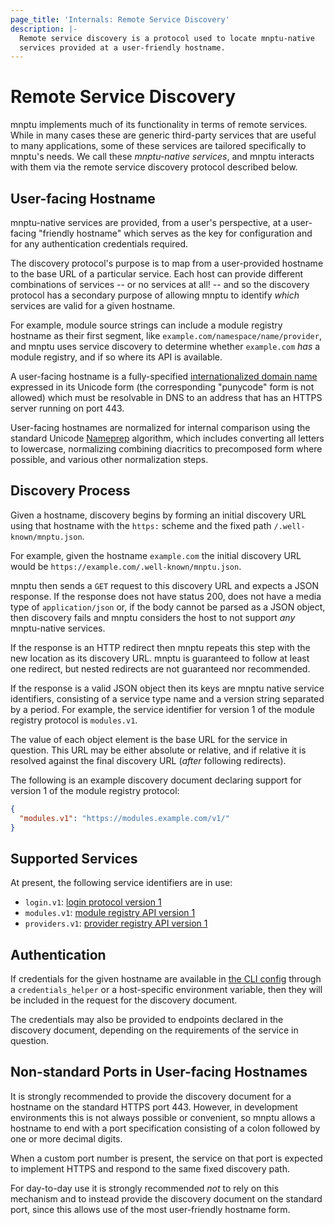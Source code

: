 ```yaml
---
page_title: 'Internals: Remote Service Discovery'
description: |-
  Remote service discovery is a protocol used to locate mnptu-native
  services provided at a user-friendly hostname.
---
```


# Remote Service Discovery

mnptu implements much of its functionality in terms of remote services.
While in many cases these are generic third-party services that are useful
to many applications, some of these services are tailored specifically to
mnptu's needs. We call these _mnptu-native services_, and mnptu
interacts with them via the remote service discovery protocol described below.

## User-facing Hostname

mnptu-native services are provided, from a user's perspective, at a
user-facing "friendly hostname" which serves as the key for configuration and
for any authentication credentials required.

The discovery protocol's purpose is to map from a user-provided hostname to
the base URL of a particular service. Each host can provide different
combinations of services -- or no services at all! -- and so the discovery
protocol has a secondary purpose of allowing mnptu to identify _which_
services are valid for a given hostname.

For example, module source strings can include a module registry hostname
as their first segment, like `example.com/namespace/name/provider`, and
mnptu uses service discovery to determine whether `example.com` _has_
a module registry, and if so where its API is available.

A user-facing hostname is a fully-specified
[internationalized domain name](https://en.wikipedia.org/wiki/Internationalized_domain_name)
expressed in its Unicode form (the corresponding "punycode" form is not allowed)
which must be resolvable in DNS to an address that has an HTTPS server running
on port 443.

User-facing hostnames are normalized for internal comparison using the
standard Unicode [Nameprep](https://en.wikipedia.org/wiki/Nameprep) algorithm,
which includes converting all letters to lowercase, normalizing combining
diacritics to precomposed form where possible, and various other normalization
steps.

## Discovery Process

Given a hostname, discovery begins by forming an initial discovery URL
using that hostname with the `https:` scheme and the fixed path
`/.well-known/mnptu.json`.

For example, given the hostname `example.com` the initial discovery URL
would be `https://example.com/.well-known/mnptu.json`.

mnptu then sends a `GET` request to this discovery URL and expects a
JSON response. If the response does not have status 200, does not have a media
type of `application/json` or, if the body cannot be parsed as a JSON object,
then discovery fails and mnptu considers the host to not support _any_
mnptu-native services.

If the response is an HTTP redirect then mnptu repeats this step with the
new location as its discovery URL. mnptu is guaranteed to follow at least
one redirect, but nested redirects are not guaranteed nor recommended.

If the response is a valid JSON object then its keys are mnptu native
service identifiers, consisting of a service type name and a version string
separated by a period. For example, the service identifier for version 1 of
the module registry protocol is `modules.v1`.

The value of each object element is the base URL for the service in question.
This URL may be either absolute or relative, and if relative it is resolved
against the final discovery URL (_after_ following redirects).

The following is an example discovery document declaring support for
version 1 of the module registry protocol:

```json
{
  "modules.v1": "https://modules.example.com/v1/"
}
```

## Supported Services

At present, the following service identifiers are in use:

* `login.v1`: [login protocol version 1](/mnptu/cli/commands/login)
* `modules.v1`: [module registry API version 1](/mnptu/internals/module-registry-protocol)
* `providers.v1`: [provider registry API version 1](/mnptu/internals/provider-registry-protocol)

## Authentication

If credentials for the given hostname are available in
[the CLI config](/mnptu/cli/config/config-file#Credentials) through a `credentials_helper` or a host-specific environment variable, then they will be included in the request for the discovery document.

The credentials may also be provided to endpoints declared in the discovery
document, depending on the requirements of the service in question.

## Non-standard Ports in User-facing Hostnames

It is strongly recommended to provide the discovery document for a hostname
on the standard HTTPS port 443. However, in development environments this is
not always possible or convenient, so mnptu allows a hostname to end
with a port specification consisting of a colon followed by one or more
decimal digits.

When a custom port number is present, the service on that port is expected to
implement HTTPS and respond to the same fixed discovery path.

For day-to-day use it is strongly recommended _not_ to rely on this mechanism
and to instead provide the discovery document on the standard port, since this
allows use of the most user-friendly hostname form.
